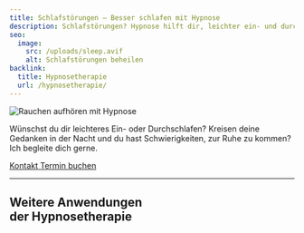 ```yaml
---
title: Schlafstörungen – Besser schlafen mit Hypnose
description: Schlafstörungen? Hypnose hilft dir, leichter ein- und durchzuschlafen. Finde zur Ruhe und begleite dich auf dem Weg zu erholsamem Schlaf.
seo:
  image:
    src: /uploads/sleep.avif
    alt: Schlafstörungen beheilen
backlink:
  title: Hypnosetherapie
  url: /hypnosetherapie/
---
```



<div class="relative">

<img class="w-full h-64 object-cover object-center sm:h-96 rounded-xl shadow-lg" src="/uploads/sleep.avif" alt="Rauchen aufhören mit Hypnose" />

<p>
  Wünschst du dir leichteres Ein- oder Durchschlafen? Kreisen deine Gedanken in der Nacht und du hast Schwierigkeiten, zur Ruhe zu kommen? Ich begleite dich
  gerne.
</p>

</div>

<div class="flex gap-4">
  <a data-umami-event="Home – Button Kontakt" href="/kontakt/" class="inline-flex items-center justify-center px-6 py-3 text-base leading-tight font-bold text-red-600 bg-transparent border border-red-600 rounded-full transition hover:bg-red-500 hover:text-red-50 no-underline" onclick="document.app.emitEvent('mouseDown', 'trigger-to-5');"> 
    <span class="">Kontakt</span>
  </a>
  <a
  data-umami-event="Open Calendly"
  href="https://calendly.com/bern-hypnose"
  target="_blank"
  class="inline-flex no-prose items-center justify-center px-6 py-3 text-base leading-tight font-bold text-white bg-red-600 border border-red-600 rounded-full transition hover:bg-red-500 hover:text-red-50 no-underline"
>
  <span>Termin buchen</span>
</a>

</div>

<hr class="border-gray-400" />
<h2 class="text-balance text-sm">
  Weitere Anwendungen <br />
  der Hypnosetherapie
</h2>
<SubPagesHypnotherapy exclude="/hypnosetherapie/schlafstoerungen/" columns={1} />
